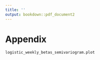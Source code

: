 ```yaml
---
title: ''
output: bookdown::pdf_document2
---
```

# Appendix

\renewcommand{\thefigure}{A\arabic{figure}}
\setcounter{figure}{0}

```r
logistic_weekly_betas_semivariogram.plot
```

\newpage

